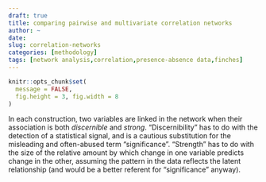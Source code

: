 ```yaml
---
draft: true
title: comparing pairwise and multivariate correlation networks
author: ~
date: 
slug: correlation-networks
categories: [methodology]
tags: [network analysis,correlation,presence-absence data,finches]
---
```


```r
knitr::opts_chunk$set(
  message = FALSE,
  fig.height = 3, fig.width = 8
)
```

In each construction, two variables are linked in the network when their association is both _discernible_ and _strong_. "Discernibility" has to do with the detection of a statistical signal, and is a cautious substitution for the misleading and often-abused term "significance". "Strength" has to do with the size of the relative amount by which change in one variable predicts change in the other, assuming the pattern in the data reflects the latent relationship (and would be a better referent for "significance" anyway).
